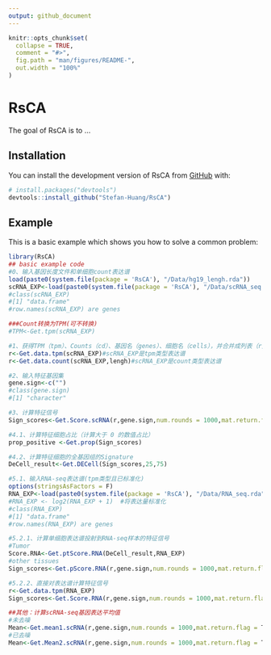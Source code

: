 ```yaml
---
output: github_document
---
```


<!-- README.md is generated from README.Rmd. Please edit that file -->

```r
knitr::opts_chunk$set(
  collapse = TRUE,
  comment = "#>",
  fig.path = "man/figures/README-",
  out.width = "100%"
)
```

# RsCA

<!-- badges: start -->
<!-- badges: end -->

The goal of RsCA is to ...

## Installation

You can install the development version of RsCA from [GitHub](https://github.com/) with:

``` r
# install.packages("devtools")
devtools::install_github("Stefan-Huang/RsCA")
```

## Example

This is a basic example which shows you how to solve a common problem:

```r
library(RsCA)
## basic example code
#0、输入基因长度文件和单细胞count表达谱
load(paste0(system.file(package = 'RsCA'), "/Data/hg19_lengh.rda"))
scRNA_EXP<-load(paste0(system.file(package = 'RsCA'), "/Data/scRNA_seq.rda"))#示例数据
#class(scRNA_EXP)
#[1] "data.frame"
#row.names(scRNA_EXP) are genes

###Count转换为TPM(可不转换)
#TPM<-Get.tpm(scRNA_EXP)

#1、获得TPM（tpm）、Counts（cd）、基因名（genes）、细胞名（cells），并合并成列表（r）
r<-Get.data.tpm(scRNA_EXP)#scRNA_EXP是tpm类型表达谱
r<-Get.data.count(scRNA_EXP,lengh)#scRNA_EXP是count类型表达谱

#2、输入特征基因集
gene.sign<-c("")
#class(gene.sign)
#[1] "character"

#3、计算特征信号
Sign_scores<-Get.Score.scRNA(r,gene.sign,num.rounds = 1000,mat.return.flag = T)

#4.1、计算特征细胞占比（计算大于 0 的数值占比）
prop_positive <-Get.prop(Sign_scores)

#4.2、计算特征细胞的全基因组的Signature
DeCell_result<-Get.DECell(Sign_scores,25,75)

#5.1、输入RNA-seq表达谱(tpm类型且已标准化)
options(stringsAsFactors = F)
RNA_EXP<-load(paste0(system.file(package = 'RsCA'), "/Data/RNA_seq.rda"))#示例数据
#RNA_EXP <- log2(RNA_EXP + 1)  #将表达量标准化
#class(RNA_EXP)
#[1] "data.frame"
#row.names(RNA_EXP) are genes

#5.2.1、计算单细胞表达谱投射到RNA-seq样本的特征信号
#Tumor
Score.RNA<-Get.ptScore.RNA(DeCell_result,RNA_EXP)
#other tissues
Sign_scores<-Get.pScore.RNA(r,gene.sign,num.rounds = 1000,mat.return.flag = T)

#5.2.2、直接对表达谱计算特征信号
r<-Get.data.tpm(RNA_EXP)
Sign_scores<-Get.Score.RNA(r,gene.sign,num.rounds = 1000,mat.return.flag = T)

##其他：计算scRNA-seq基因表达平均值
#未去噪
Mean<-Get.mean1.scRNA(r,gene.sign,num.rounds = 1000,mat.return.flag = T)
#已去噪
Mean<-Get.Mean2.scRNA(r,gene.sign,num.rounds = 1000,mat.return.flag = T)
```
